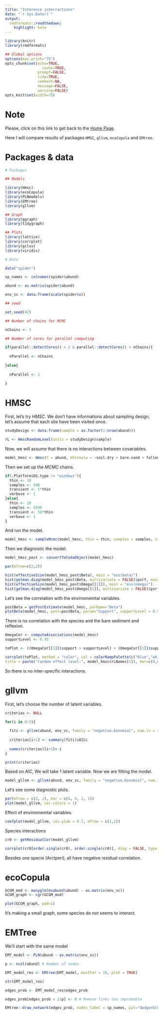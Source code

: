 ```yaml
---
title: "Inference interractions"
date: "`r Sys.Date()`"
output:
  rmdformats::readthedown:
    highlight: kate
---
```


<script src="https://hypothes.is/embed.js" async></script>

```r
library(knitr)
library(rmdformats)

## Global options
options(max.print="75")
opts_chunk$set(echo=TRUE,
	             cache=TRUE,
               prompt=FALSE,
               tidy=TRUE,
               comment=NA,
               message=FALSE,
               warning=FALSE)
opts_knit$set(width=75)
```


# Note

Please, click on this link to get back to the [Home Page](index.html).

Here I will compare results of packages `HMSC`, `gllvm`, `ecoCopula` and `EMtree`.

# Packages & data

```r
# Packages

## Models

library(Hmsc)
library(ecoCopula)
library(PLNmodels)
library(EMtree)
library(gllvm)

## Graph
library(ggraph)
library(tidygraph)

## Plots
library(lattice)
library(corrplot)
library(gclus)
library(viridis)

# Data

data("spider")

sp_names <- colnames(spider$abund)

abund <- as.matrix(spider$abund)

env_sc <- data.frame(scale(spider$x))

## seed

set.seed(42)

## Number of chains for MCMC

nChains <- 3

## Number of cores for parallel computing

if(parallel::detectCores() > 2 & parallel::detectCores() > nChains){
  
  nParallel <- nChains
  
}else{
  
  nParallel <- 1
  
}
```

# HMSC

First, let's  try *HMSC*. We don't have informations about sampling design, let's assume that each site have been visited once.

```r
studyDesign <- data.frame(sample = as.factor(1:nrow(abund)))

rL <- HmscRandomLevel(units = studyDesign$sample)
```

Now, we will assume that there is no interactions between covariables.

```r
model_hmsc <- Hmsc(Y = abund, XFormula = ~soil.dry + bare.sand + fallen.leaves + moss + herb.layer + reflection, XData = env_sc, studyDesign = studyDesign, ranLevels = list(sample = rL))
```


Then we set up the *MCMC* chains.

```r
if(.Platform$OS.type != "windows"){
  thin <- 10
  samples <- 500
  transient <- 5*thin
  verbose <- 1
}else{
  thin <- 10
  samples <- 5500
  transient <- 50*thin
  verbose <- 1
}
```

And run the model.

```r
model_hmsc <- sampleMcmc(model_hmsc, thin = thin, samples = samples, transient = transient, nChains = nChains, verbose = 1, nParallel = nParallel)
```

Then we diagnostic the model.

```r
model_hmsc_post <- convertToCodaObject(model_hmsc)

par(mfrow=c(2,2))

hist(effectiveSize(model_hmsc_post$Beta), main = "ess(beta)")
hist(gelman.diag(model_hmsc_post$Beta, multivariate = FALSE)$psrf, main = "psrf(beta)")
hist(effectiveSize(model_hmsc_post$Omega[[1]]), main = "ess(omega)")
hist(gelman.diag(model_hmsc_post$Omega[[1]], multivariate = FALSE)$psrf, main = "psrf(omega)")
```

Let's see the correlation with the environnemtal variables.

```r
postBeta = getPostEstimate(model_hmsc, parName="Beta")
plotBeta(model_hmsc, post=postBeta, param="Support", supportLevel = 0.95)
```

There is no correlation with the species and the bare sediment and reflexion. 

```r
OmegaCor <- computeAssociations(model_hmsc)
supportLevel <- 0.95

toPlot <- ((OmegaCor[[1]]$support > supportLevel) + (OmegaCor[[1]]$support < (1-supportLevel)) > 0) * OmegaCor[[1]]$mean

corrplot(toPlot, method = "color", col = colorRampPalette(c("blue","white","red"))(200),
title = paste("random effect level:", model_hmsc$rLNames[1]), mar=c(0,0,1,0))
```

So there is no inter-specific interactions.

# gllvm

First, let's choose the number of latent variables.

```r
criterias <- NULL

for(i in 0:5){
  
  fiti <- gllvm(abund, env_sc, family = "negative.binomial", num.lv = i, formula = abund ~ soil.dry + bare.sand + fallen.leaves + moss + herb.layer + reflection)
  
  criterias[i+1] <- summary(fiti)$AICc
  
  names(criterias)[i+1]= i
}

print(criterias)
```

Based on $AIC$, We will take 1 latent variable. Now we are fitting the model.

```r
model_gllvm <- gllvm(abund, env_sc, family = "negative.binomial", num.lv = 1, formula = abund ~ soil.dry + bare.sand + fallen.leaves + moss + herb.layer + reflection)
```

Let's see some diagnostic plots.

```r
par(mfrow = c(3, 2), mar = c(4, 4, 2, 1))
plot(model_gllvm, var.colors = 1)
```



Effect of environnemtal variables.

```r
coefplot(model_gllvm, cex.ylab = 0.7, mfrow = c(1,1))
```

Species interactions

```r
cr0 <- getResidualCor(model_gllvm)

corrplot(cr0[order.single(cr0), order.single(cr0)], diag = FALSE, type = "lower", method = "square", tl.cex = 0.8, tl.srt = 45, tl.col = "red")
```

Besides one specie (Arctperi), all have negative residual correlation.

# ecoCopula

```r
GCGM_mod <- manyglm(mvabund(abund) ~ as.matrix(env_sc))
GCGM_graph <- cgr(GCGM_mod)

plot(GCGM_graph, pad=1)
```

It's making a small graph, some species do not seems to interact.


# EMTree

We'll start with the same model

```r
EMT_model <- PLN(abund ~ as.matrix(env_sc))

p <- ncol(abund) # Number of nodes

EMT_model_res <- EMtree(EMT_model, maxIter = 10, plot = TRUE)

str(EMT_model_res)
```


```r
edges_prob <- EMT_model_res$edges_prob

edges_prob[edges_prob < 2/p] <- 0 # Remove links too improbable

EMtree::draw_network(edges_prob, nodes_label = sp_names, pal="dodgerblue3",layout="nicely", curv=0.1)
```